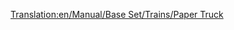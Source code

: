 [[Translation:en/Manual/Base Set/Trains/Paper Truck]]
{{it/Vagoni|Picture=[[File:en/Papertruck.png]]
|Name=Carro per carta
|NormalCost=€ 2.296
|NormalWeight=18 / 38 t
|NormalCapacity=20 tonnellate di carta
|MonoCost="
|MonoWeight=18 / 43 t
|MonoCapacity=25 tonnellate di carta
|MagCost="
|MagWeight=18 / 45 t
|MagCapacity=27 tonnellate di carta
|Description=Necessario per trasportare la produzione delle cartiere agli stabilimenti tipografici. Disponibile solo per il clima [[en/Clima#sub-artico|sub-artico]].
}}